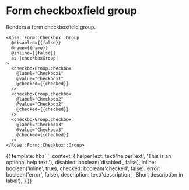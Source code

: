 
<Meta title="Rose|Form/Checkbox/Group" component="Form/Checkbox/Group" />

# Form checkboxfield group

Renders a form checkboxfield group.

```htmlbars
<Rose::Form::Checkbox::Group
  @disabled={{false}}
  @name={{name}}
  @inline={{false}}
  as |checkboxGroup|
>
  <checkboxGroup.checkbox
    @label="Checkbox1"
    @value="Checkbox1"
    @checked={{checked}}
  />
  <checkboxGroup.checkbox
    @label="Checkbox2"
    @value="Checkbox2"
    @checked={{checked}}
  />
  <checkboxGroup.checkbox
    @label="Checkbox3"
    @value="Checkbox3"
    @checked={{checked}}
  />
</Rose::Form::Checkbox::Group>
```
<Preview>
  <Story name="Basic" height="10rem">{{
  template: hbs`
    <Rose::Form::Checkbox::Group
      @disabled={{disabled}}
      @description={{description}}
      @name={{name}}
      @inline={{inline}}
      as |checkboxGroup|
    >
      <checkboxGroup.checkbox
        @label='Checkbox1 🛎'
        @helperText={{helperText}}
        @checked={{checked}}
        @error={{error}}
        @disabled={{disabled}}
        @inline={{inline}}
      />
      <checkboxGroup.checkbox
        @label='Checkbox2 🛎'
        @helperText={{helperText}}
        @checked={{checked}}
        @error={{error}}
        @disabled={{disabled}}
        @inline={{inline}}
      />
      <checkboxGroup.checkbox
        @label='Checkbox3 🛎'
        @helperText={{helperText}}
        @checked={{checked}}
        @error={{error}}
        @disabled={{disabled}}
        @inline={{inline}}
      />
    </Rose::Form::Checkbox::Group>
  `,
  context: {
    helperText: text('helperText', 'This is an optional help text.'),
    disabled: boolean('disabled', false),
    inline: boolean('inline', true),
    checked: boolean('checked', false),
    error: boolean('error', false),
    description: text('description', 'Short description in label'),
  }
  }}</Story>
</Preview>